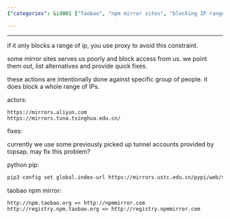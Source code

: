 ```yaml
---
{"categories": &id001 ["Taobao", "npm mirror sites", "blocking IP ranges", "proxies", "topsap", "pip", "index URL"], "category": "Programming", "date": "2022-12-06 14:37:42", "description": "Both comments address the issue of Taobao's npm mirror sites blocking specific IP ranges, leading to the need for proxies. They offer potential solutions such as using topsap or configuring pip with a new index URL.", "tags": *id001, "title": "mirror sites change"}

---
```


------

if it only blocks a range of ip, you use proxy to avoid this constraint.

some mirror sites serves us poorly and block access from us. we point them out, list alternatives and provide quick fixes.

these actions are intentionally done against specific group of people. it does block a whole range of IPs.

actors:

```
https://mirrors.aliyun.com
https://mirrors.tuna.tsinghua.edu.cn/

```

fixes:

currently we use some previously picked up tunnel accounts provided by topsap. may fix this problem?

python pip:

```bash
pip3 config set global.index-url https://mirrors.ustc.edu.cn/pypi/web/simple

```

taobao npm mirror:

```
http://npm.taobao.org => http://npmmirror.com
http://registry.npm.taobao.org => http://registry.npmmirror.com

```

